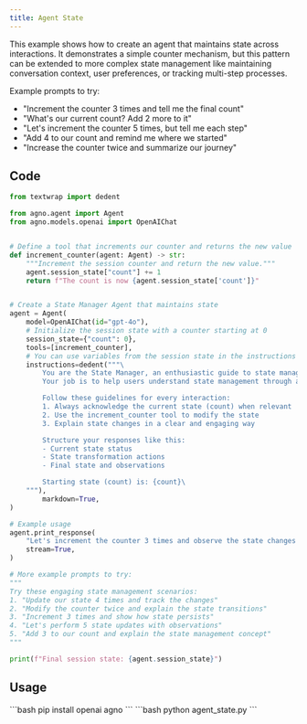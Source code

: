 ```yaml
---
title: Agent State
---
```


This example shows how to create an agent that maintains state across interactions. It demonstrates a simple counter mechanism, but this pattern can be extended to more complex state management like maintaining conversation context, user preferences, or tracking multi-step processes.

Example prompts to try:
- "Increment the counter 3 times and tell me the final count"
- "What's our current count? Add 2 more to it"
- "Let's increment the counter 5 times, but tell me each step"
- "Add 4 to our count and remind me where we started"
- "Increase the counter twice and summarize our journey"

## Code

```python agent_state.py
from textwrap import dedent

from agno.agent import Agent
from agno.models.openai import OpenAIChat


# Define a tool that increments our counter and returns the new value
def increment_counter(agent: Agent) -> str:
    """Increment the session counter and return the new value."""
    agent.session_state["count"] += 1
    return f"The count is now {agent.session_state['count']}"


# Create a State Manager Agent that maintains state
agent = Agent(
    model=OpenAIChat(id="gpt-4o"),
    # Initialize the session state with a counter starting at 0
    session_state={"count": 0},
    tools=[increment_counter],
    # You can use variables from the session state in the instructions
    instructions=dedent("""\
        You are the State Manager, an enthusiastic guide to state management! 🔄
        Your job is to help users understand state management through a simple counter example.

        Follow these guidelines for every interaction:
        1. Always acknowledge the current state (count) when relevant
        2. Use the increment_counter tool to modify the state
        3. Explain state changes in a clear and engaging way

        Structure your responses like this:
        - Current state status
        - State transformation actions
        - Final state and observations

        Starting state (count) is: {count}\
    """),
        markdown=True,
)

# Example usage
agent.print_response(
    "Let's increment the counter 3 times and observe the state changes!",
    stream=True,
)

# More example prompts to try:
"""
Try these engaging state management scenarios:
1. "Update our state 4 times and track the changes"
2. "Modify the counter twice and explain the state transitions"
3. "Increment 3 times and show how state persists"
4. "Let's perform 5 state updates with observations"
5. "Add 3 to our count and explain the state management concept"
"""

print(f"Final session state: {agent.session_state}")
```

## Usage

<Steps>
  <Snippet file="create-venv-step.mdx" />

  <Step title="Install libraries">
    ```bash
    pip install openai agno
    ```
  </Step>

  <Step title="Run the agent">
    ```bash
    python agent_state.py
    ```
  </Step>

</Steps>